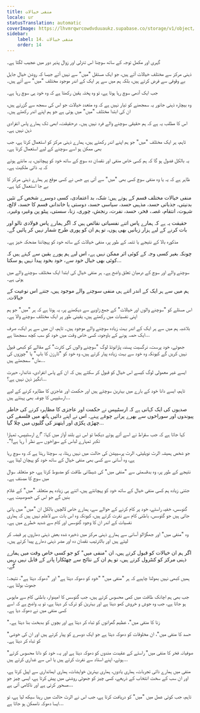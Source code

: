 ```yaml
---
title: منفی خیالات
locale: ur
statusTranslation: automatic
coverImage: https://lhvmrqwrcowdvduuaukz.supabase.co/storage/v1/object/public/strapi-uploads/small_cover-tratado-de-psicologia-revolucionaria.webp-5e15e1cec4e0ebebcde5d7fc7565d8fd.webp
sidebar:
    label: 14. منفی خیالات
    order: 14
---
```

گہری اور مکمل توجہ کے ساتھ سوچنا اس تنزلی اور زوال پذیر دور میں عجیب لگتا ہے۔

ذہنی مرکز سے مختلف خیالات آتے ہیں، جو ایک مستقل "میں" سے نہیں آتے جیسا کہ روشن خیال جاہل بے وقوفی سے فرض کرتے ہیں، بلکہ ہم میں سے ہر ایک کے اندر موجود مختلف "میں" سے آتے ہیں۔

جب ایک آدمی سوچ رہا ہوتا ہے، تو وہ پختہ یقین رکھتا ہے کہ وہ خود ہی سوچ رہا ہے۔

وہ بیچارہ ذہنی جانور یہ سمجھنے کو تیار نہیں ہے کہ وہ متعدد خیالات جو اس کی سمجھ سے گزرتے ہیں، ان کی ابتدا مختلف "میں" میں ہوتی ہے جو ہم اپنے اندر رکھتے ہیں۔

اس کا مطلب یہ ہے کہ ہم حقیقی سوچنے والے فرد نہیں ہیں۔ درحقیقت، ابھی تک ہمارے پاس انفرادی ذہن نہیں ہے۔

تاہم، ہر ایک مختلف "میں" جو ہم اپنے اندر رکھتے ہیں، ہمارے ذہنی مرکز کو استعمال کرتا ہے، جب بھی ممکن ہو اسے سوچنے کے لیے استعمال کرتا ہے۔

یہ بالکل فضول ہو گا کہ ہم کسی خاص منفی اور نقصان دہ سوچ کے ساتھ خود کو پہچانیں، یہ مانتے ہوئے کہ یہ ذاتی ملکیت ہے۔

ظاہر ہے کہ یہ یا وہ منفی سوچ کسی بھی "میں" سے آتی ہے جس نے کسی موقع پر ہمارے ذہنی مرکز کا بے جا استعمال کیا ہے۔

منفی خیالات مختلف قسم کے ہوتے ہیں: شک، بد اعتمادی، کسی دوسرے شخص کے تئیں بدنیتی، جذباتی حسد، مذہبی حسد، سیاسی حسد، دوستی یا خاندانی قسم کا حسد، لالچ، شہوت، انتقام، غصہ، فخر، حسد، نفرت، رنجش، چوری، زنا، سستی، پیٹو پن وغیرہ وغیرہ۔

حقیقت یہ ہے کہ ہمارے پاس اتنے نفسیاتی نقائص ہیں کہ اگر ہمارے پاس فولادی تالو اور بات کرنے کے لیے ہزار زبانیں بھی ہوں، تو ہم ان کو پوری طرح شمار نہیں کر پائیں گے۔

مذکورہ بالا کے نتیجے یا تتمہ کے طور پر، منفی خیالات کے ساتھ خود کو پہچاننا مضحکہ خیز ہے۔

چونکہ بغیر کسی وجہ کے کوئی اثر ممکن نہیں ہے، اس لیے ہم پورے یقین سے کہتے ہیں کہ کوئی بھی خیال خود سے، خود بخود پیدا نہیں ہو سکتا...

سوچنے والے اور سوچ کے درمیان تعلق واضح ہے۔ ہر منفی خیال کی ابتدا ایک مختلف سوچنے والے میں ہوتی ہے۔

ہم میں سے ہر ایک کے اندر اتنے ہی منفی سوچنے والے موجود ہیں، جتنے اس نوعیت کے خیالات۔

اس مسئلے کو "سوچنے والوں اور خیالات" کے جمع زاویے سے دیکھنے پر، یہ ہوتا ہے کہ ہر "میں" جو ہم اپنی نفسیات میں رکھتے ہیں، یقینی طور پر ایک مختلف سوچنے والا ہے۔

بلاشبہ ہم میں سے ہر ایک کے اندر بہت زیادہ سوچنے والے موجود ہیں۔ تاہم، ان میں سے ہر ایک، صرف ایک حصہ ہونے کے باوجود، کسی خاص وقت میں خود کو سب کچھ سمجھتا ہے...

جھوٹے، خود پرست، نرگسیت پسند، پارانوئڈ لوگ "سوچنے والوں کی کثرت" کے مقالے کو کبھی قبول نہیں کریں گے کیونکہ وہ خود سے بہت زیادہ پیار کرتے ہیں، وہ خود کو "ٹارزن کا باپ" یا "چوزوں کی ماں" سمجھتے ہیں...

ایسے غیر معمولی لوگ کیسے اس خیال کو قبول کر سکتے ہیں کہ ان کے پاس انفرادی، شاندار، حیرت انگیز ذہن نہیں ہے؟...

تاہم، ایسے دانا خود کے بارے میں بہترین سوچتے ہیں اور حکمت اور عاجزی کا مظاہرہ کرنے کے لیے ارسٹیپس کا چوغہ بھی پہنتے ہیں...

صدیوں کی ایک کہانی ہے کہ ارسٹیپس نے حکمت اور عاجزی کا مظاہرہ کرنے کی خاطر پیوندوں اور سوراخوں سے بھرے پرانے چوغے پہنے۔ اس نے اپنے دائیں ہاتھ میں فلسفے کی چھڑی پکڑی اور ایتھنز کی گلیوں میں چلا گیا...

کہا جاتا ہے کہ جب سقراط نے اسے آتے ہوئے دیکھا تو اس نے بلند آواز میں کہا: "اے ارسٹیپس، تمہارا تکبر تمہارے لباس کے سوراخوں سے نظر آ رہا ہے!"۔

جو شخص ہمیشہ الرٹ نویلیٹی، الرٹ پرسیپشن کی حالت میں نہیں رہتا، یہ سوچتا رہتا ہے کہ وہ سوچ رہا ہے، وہ آسانی سے کسی بھی منفی خیال کے ساتھ خود کو پہچان لیتا ہے۔

نتیجے کے طور پر، وہ بدقسمتی سے "منفی میں" کی شیطانی طاقت کو مضبوط کرتا ہے، جو متعلقہ سوال میں سوچ کا مصنف ہے۔

جتنی زیادہ ہم کسی منفی خیال کے ساتھ خود کو پہچانتے ہیں، اتنے ہی زیادہ ہم متعلقہ "میں" کے غلام بنیں گے جو اس کی خصوصیت ہے۔

گنوسس، خفیہ راستے، خود پر کام کرنے کے حوالے سے، ہمارے خاص لالچیں بالکل ان "میں" میں پائی جاتی ہیں جو گنوسس، باطنی کام سے نفرت کرتے ہیں، کیونکہ وہ اس بات سے لاعلم نہیں ہیں کہ ہماری نفسیات کے اندر ان کا وجود گنوسس اور کام سے شدید خطرے میں ہے۔

وہ "منفی میں" اور جھگڑالو آسانی سے ہمارے ذہنی مرکز میں ذخیرہ شدہ بعض ذہنی دھاروں پر قبضہ کر لیتے ہیں اور بالترتیب نقصان دہ اور مضر ذہنی دھارے پیدا کرتے ہیں۔

اگر ہم ان خیالات کو قبول کرتے ہیں، ان "منفی میں" کو جو کسی خاص وقت میں ہمارے ذہنی مرکز کو کنٹرول کرتے ہیں، تو ہم ان کے نتائج سے چھٹکارا پانے کے قابل نہیں رہیں گے۔

ہمیں کبھی نہیں بھولنا چاہیے کہ ہر "منفی میں" "خود کو دھوکہ دیتا ہے" اور "دھوکہ دیتا ہے"، نتیجہ: جھوٹ بولتا ہے۔

جب بھی ہم اچانک طاقت میں کمی محسوس کرتے ہیں، جب گنوسس کا امیدوار، باطنی کام سے مایوس ہو جاتا ہے، جب وہ جوش و خروش کھو دیتا ہے اور بہترین کو ترک کر دیتا ہے، تو یہ واضح ہے کہ اسے کسی منفی میں نے دھوکہ دیا ہے۔

"زنا کا منفی میں"، عظیم گھرانوں کو تباہ کر دیتا ہے اور بچوں کو بدبخت بنا دیتا ہے۔

"حسد کا منفی میں"، ان مخلوقات کو دھوکہ دیتا ہے جو ایک دوسرے کو پیار کرتے ہیں اور ان کی خوشی کو تباہ کر دیتا ہے۔

"صوفیانہ فخر کا منفی میں" راستے کے عقیدت مندوں کو دھوکہ دیتا ہے اور یہ، خود کو دانا محسوس کرتے ہوئے، اپنے استاد سے نفرت کرتے ہیں یا اس سے غداری کرتے ہیں...

منفی میں ہمارے ذاتی تجربات، ہماری یادوں، ہماری بہترین خواہشات، ہماری ایمانداری سے اپیل کرتا ہے، اور ان سب کے سخت انتخاب کے ذریعے، کسی چیز کو جھوٹی روشنی میں پیش کرتا ہے، ایسی چیز جو مسحور کرتی ہے اور ناکامی آتی ہے...

تاہم، جب کوئی عمل میں "میں" کو دریافت کرتا ہے، جب اس نے الرٹ حالت میں رہنا سیکھ لیا ہے، تو ایسا دھوکہ ناممکن ہو جاتا ہے...

